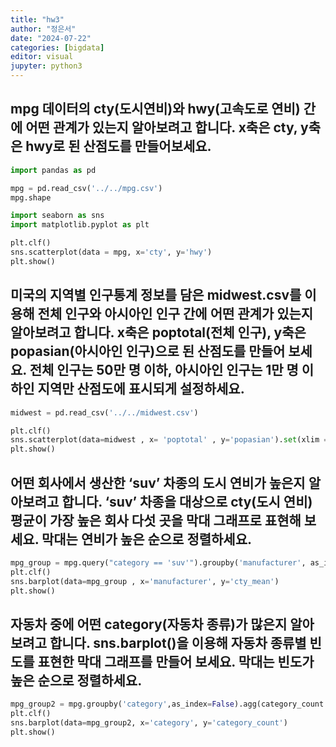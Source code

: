 ```yaml
---
title: "hw3"
author: "정은서"
date: "2024-07-22"
categories: [bigdata]
editor: visual
jupyter: python3
---
```


## mpg 데이터의 cty(도시연비)와 hwy(고속도로 연비) 간에 어떤 관계가 있는지 알아보려고 합니다. x축은 cty, y축은 hwy로 된 산점도를 만들어보세요.

```python
import pandas as pd

mpg = pd.read_csv('../../mpg.csv')
mpg.shape
```

```python
import seaborn as sns
import matplotlib.pyplot as plt

plt.clf()
sns.scatterplot(data = mpg, x='cty', y='hwy')
plt.show()
```

## 미국의 지역별 인구통계 정보를 담은 midwest.csv를 이용해 전체 인구와 아시아인 인구 간에 어떤 관계가 있는지 알아보려고 합니다. x축은 poptotal(전체 인구), y축은 popasian(아시아인 인구)으로 된 산점도를 만들어 보세요. 전체 인구는 50만 명 이하, 아시아인 인구는 1만 명 이하인 지역만 산점도에 표시되게 설정하세요.

```python
midwest = pd.read_csv('../../midwest.csv')

plt.clf()
sns.scatterplot(data=midwest , x= 'poptotal' , y='popasian').set(xlim = [0,500000], ylim=[0,10000])
plt.show()
```

## 어떤 회사에서 생산한 'suv' 차종의 도시 연비가 높은지 알아보려고 합니다. 'suv' 차종을 대상으로 cty(도시 연비) 평균이 가장 높은 회사 다섯 곳을 막대 그래프로 표현해 보세요. 막대는 연비가 높은 순으로 정렬하세요.

```python
mpg_group = mpg.query("category == 'suv'").groupby('manufacturer', as_index=False).agg(cty_mean = ('cty', 'mean')).sort_values('cty_mean', ascending=False)
plt.clf()
sns.barplot(data=mpg_group , x='manufacturer', y='cty_mean')
plt.show()
```

## 자동차 중에 어떤 category(자동차 종류)가 많은지 알아보려고 합니다. sns.barplot()을 이용해 자동차 종류별 빈도를 표현한 막대 그래프를 만들어 보세요. 막대는 빈도가 높은 순으로 정렬하세요.

```python
mpg_group2 = mpg.groupby('category',as_index=False).agg(category_count = ('category', 'count') ).sort_values('category_count' , ascending = False)
plt.clf()
sns.barplot(data=mpg_group2, x='category', y='category_count')
plt.show()
```
